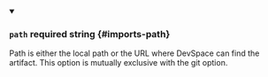 
<details className="config-field" data-expandable="false" open>
<summary>

### `path` <span className="config-field-required" data-required="false">required</span> <span className="config-field-type">string</span> <span className="config-field-default"></span> <span className="config-field-enum"></span> {#imports-path}

Path is either the local path or the URL where DevSpace can find the artifact. This option is mutually exclusive with the git option.

</summary>



</details>
